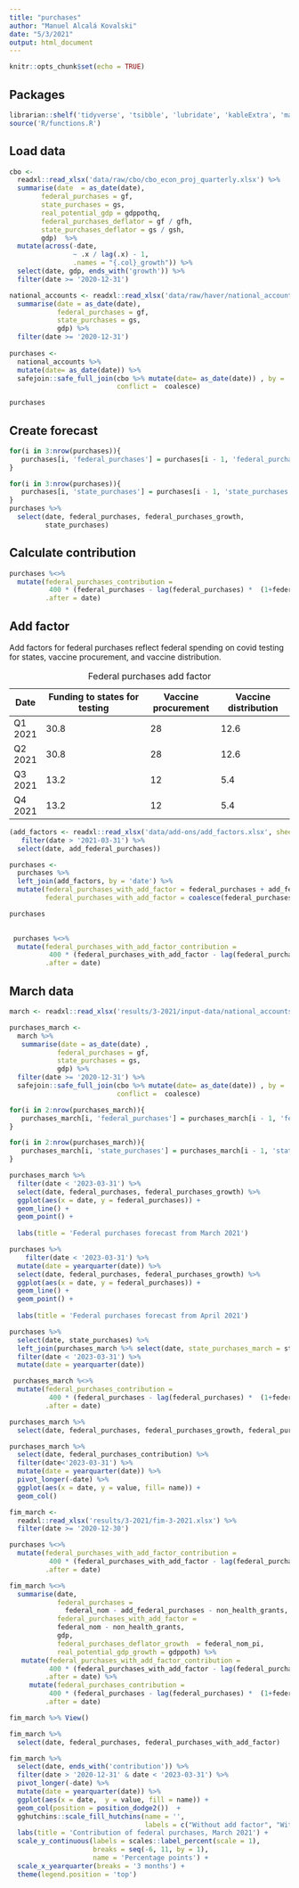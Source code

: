 ```yaml
---
title: "purchases"
author: "Manuel Alcalá Kovalski"
date: "5/3/2021"
output: html_document
---
```


```r
knitr::opts_chunk$set(echo = TRUE)
```

## Packages

```r
librarian::shelf('tidyverse', 'tsibble', 'lubridate', 'kableExtra', 'magrittr')
source('R/functions.R')


```

## Load data

```r
cbo <-
  readxl::read_xlsx('data/raw/cbo/cbo_econ_proj_quarterly.xlsx') %>% 
  summarise(date  = as_date(date),
        federal_purchases = gf,
        state_purchases = gs,
        real_potential_gdp = gdppothq, 
        federal_purchases_deflator = gf / gfh,
        state_purchases_deflator = gs / gsh,
        gdp)  %>% 
  mutate(across(-date,
                ~ .x / lag(.x) - 1,
                .names = "{.col}_growth")) %>% 
  select(date, gdp, ends_with('growth')) %>% 
  filter(date >= '2020-12-31')

national_accounts <- readxl::read_xlsx('data/raw/haver/national_accounts.xlsx') %>% 
  summarise(date = as_date(date),
            federal_purchases = gf,
            state_purchases = gs,
            gdp) %>% 
  filter(date >= '2020-12-31')
  
purchases <-
  national_accounts %>% 
  mutate(date= as_date(date)) %>% 
  safejoin::safe_full_join(cbo %>% mutate(date= as_date(date)) , by =  'date',
                           conflict =  coalesce) 

purchases
```

## Create forecast

```r
for(i in 3:nrow(purchases)){
   purchases[i, 'federal_purchases'] = purchases[i - 1, 'federal_purchases'] * (1 + purchases[i, 'federal_purchases_growth'])
}

for(i in 3:nrow(purchases)){
   purchases[i, 'state_purchases'] = purchases[i - 1, 'state_purchases'] * (1 + purchases[i, 'state_purchases_growth'])
}
purchases %>% 
  select(date, federal_purchases, federal_purchases_growth,
         state_purchases) 
```

## Calculate contribution

```r
  
purchases %<>% 
  mutate(federal_purchases_contribution = 
          400 * (federal_purchases - lag(federal_purchases) *  (1+federal_purchases_deflator_growth + real_potential_gdp_growth)) / lag(gdp), 
         .after = date)
```

## Add factor

Add factors for federal purchases reflect federal spending on covid testing for states, vaccine procurement, and vaccine distribution.

| Date    | Funding to states for testing | Vaccine procurement | Vaccine distribution |
|---------|-------------------------------|---------------------|----------------------|
| Q1 2021 | 30.8                          | 28                  | 12.6                 |
| Q2 2021 | 30.8                          | 28                  | 12.6                 |
| Q3 2021 | 13.2                          | 12                  | 5.4                  |
| Q4 2021 | 13.2                          | 12                  | 5.4                  |

: Federal purchases add factor



```r
(add_factors <- readxl::read_xlsx('data/add-ons/add_factors.xlsx', sheet = 'FIM Add Factors') %>% 
   filter(date > '2021-03-31') %>% 
  select(date, add_federal_purchases)) 
```
```r
purchases <-
  purchases %>% 
  left_join(add_factors, by = 'date') %>% 
  mutate(federal_purchases_with_add_factor = federal_purchases + add_federal_purchases, .after = federal_purchases,
         federal_purchases_with_add_factor = coalesce(federal_purchases_with_add_factor, federal_purchases)) 

purchases
  

```
```r
 purchases %<>% 
  mutate(federal_purchases_with_add_factor_contribution = 
          400 * (federal_purchases_with_add_factor - lag(federal_purchases_with_add_factor) *  (1+federal_purchases_deflator_growth + real_potential_gdp_growth)) / lag(gdp), 
         .after = date)
```



## March data
```r
march <- readxl::read_xlsx('results/3-2021/input-data/national_accounts_03_2021.xlsx')

purchases_march <-
  march %>% 
   summarise(date = as_date(date) ,
            federal_purchases = gf,
            state_purchases = gs,
            gdp) %>% 
  filter(date >= '2020-12-31') %>% 
  safejoin::safe_full_join(cbo %>% mutate(date= as_date(date)) , by =  'date',
                           conflict =  coalesce) 
```

```r
for(i in 2:nrow(purchases_march)){
   purchases_march[i, 'federal_purchases'] = purchases_march[i - 1, 'federal_purchases'] * (1 + purchases_march[i, 'federal_purchases_growth'])
}

for(i in 2:nrow(purchases_march)){
   purchases_march[i, 'state_purchases'] = purchases_march[i - 1, 'state_purchases'] * (1 + purchases_march[i, 'state_purchases_growth'])
}

```

```r
purchases_march %>% 
  filter(date < '2023-03-31') %>% 
  select(date, federal_purchases, federal_purchases_growth) %>% 
  ggplot(aes(x = date, y = federal_purchases)) +
  geom_line() +
  geom_point() +
 
  labs(title = 'Federal purchases forecast from March 2021')

purchases %>% 
    filter(date < '2023-03-31') %>% 
  mutate(date = yearquarter(date)) %>% 
  select(date, federal_purchases, federal_purchases_growth) %>% 
  ggplot(aes(x = date, y = federal_purchases)) +
  geom_line() +
  geom_point() +
 
  labs(title = 'Federal purchases forecast from April 2021')
```

```r
purchases %>% 
  select(date, state_purchases) %>% 
  left_join(purchases_march %>% select(date, state_purchases_march = state_purchases)) %>% 
  filter(date < '2023-03-31') %>% 
  mutate(date = yearquarter(date))
```

```r
 purchases_march %<>% 
  mutate(federal_purchases_contribution = 
          400 * (federal_purchases - lag(federal_purchases) *  (1+federal_purchases_deflator_growth + real_potential_gdp_growth)) / lag(gdp), 
         .after = date)

purchases_march %>% 
  select(date, federal_purchases, federal_purchases_growth, federal_purchases_contribution)
```
```r
purchases_march %>% 
  select(date, federal_purchases_contribution) %>% 
  filter(date<'2023-03-31') %>% 
  mutate(date = yearquarter(date)) %>% 
  pivot_longer(-date) %>% 
  ggplot(aes(x = date, y = value, fill= name)) +
  geom_col()
```

```r
fim_march <- 
  readxl::read_xlsx('results/3-2021/fim-3-2021.xlsx') %>% 
  filter(date >= '2020-12-30')

purchases %<>% 
  mutate(federal_purchases_with_add_factor_contribution = 
          400 * (federal_purchases_with_add_factor - lag(federal_purchases_with_add_factor) *  (1+federal_purchases_deflator_growth + real_potential_gdp_growth)) / lag(gdp), 
         .after = date)

fim_march %<>% 
  summarise(date,
            federal_purchases = 
              federal_nom - add_federal_purchases - non_health_grants,
            federal_purchases_with_add_factor = 
            federal_nom - non_health_grants,
            gdp,
            federal_purchases_deflator_growth  = federal_nom_pi,
            real_potential_gdp_growth = gdppoth) %>% 
   mutate(federal_purchases_with_add_factor_contribution = 
          400 * (federal_purchases_with_add_factor - lag(federal_purchases_with_add_factor) *  (1+federal_purchases_deflator_growth + real_potential_gdp_growth)) / lag(gdp), 
         .after = date) %>% 
     mutate(federal_purchases_contribution = 
          400 * (federal_purchases - lag(federal_purchases) *  (1+federal_purchases_deflator_growth + real_potential_gdp_growth)) / lag(gdp), 
         .after = date) 

fim_march %>% View()
```

```r
fim_march %>% 
  select(date, federal_purchases, federal_purchases_with_add_factor)
```

```r
fim_march %>% 
  select(date, ends_with('contribution')) %>% 
  filter(date > '2020-12-31' & date < '2023-03-31') %>% 
  pivot_longer(-date) %>% 
  mutate(date = yearquarter(date)) %>% 
  ggplot(aes(x = date,  y = value, fill = name)) +
  geom_col(position = position_dodge2())  +
  gghutchins::scale_fill_hutchins(name = '',
                                  labels = c("Without add factor", "With add factor")) +
  labs(title = 'Contribution of federal purchases, March 2021') +
  scale_y_continuous(labels = scales::label_percent(scale = 1),
                     breaks = seq(-6, 11, by = 1),
                     name = 'Percentage points') +
  scale_x_yearquarter(breaks = '3 months') +
  theme(legend.position = 'top')
```

